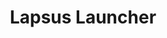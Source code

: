 ---
title: 'Lapsus Launcher'
sidebarTitle: 'Home'
description: ''
icon: 'house-chimney'
iconType: 'solid'
mode: 'wide'
---